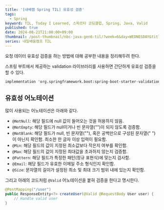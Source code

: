 ```yaml
---
title: '[내배캠 Spring TIL] 유효성 검증'
tags:
  - Spring
keyword: TIL, Today I Learned, 스파르타 코딩클럽, Spring, Java, Valid
published: true
date: 2024-08-21T21:00:00+09:00
thumbnail: /post-thumbnail/nbc-java-gen6-til/?week=6&day=WEDNESDAY&title=유효성 검증
series: 내일배움캠프 TIL
---
```


요청 데이터 유효성 검증을 하는 방법에 대해 공부한 내용을 정리해두려 한다.

스프링 부트에서 제공하는 validation 라이브러리를 사용하면 간단하게 유효성 검증을 할 수 있다.

```txt path="build.gradle"
implementation 'org.springframework.boot:spring-boot-starter-validation'
```

## 유효성 어노테이션

많이 사용되는 어노테이션은 아래와 같다.

- `@NotNull`: 해당 필드에 null 값이 들어오는 것을 허용하지 않음.
- `@NotEmpty`: 해당 필드가 null이거나 빈 문자열("")이 되지 않도록 검증함.
- `@NotBlank`: 해당 필드가 null, 빈 문자열(""), 혹은 공백만으로 구성된 문자열(" ")이 아닌지 확인함. 최소한 한 글자 이상 입력이 필요함.
- `@Min`: 해당 필드의 값이 지정된 최소값보다 작은지 여부를 확인함.
- `@Max`: 해당 필드의 값이 지정된 최대값을 초과하지 않는지 검증함.
- `@Pattern`: 해당 필드가 특정한 패턴(정규 표현식)에 맞는지 검사함.
- `@Email`: 해당 필드가 유효한 이메일 주소 형식인지 확인함.
- `@Size`: 문자열의 길이가 설정된 최소 및 최대 크기 범위 내에 있는지 확인함.

그리고 아래의 코드처럼 `@Valid` 어노테이션을 붙혀 검증을 한다고 명시한다.

```java path="Controller.java"
@PostMapping("/user")
public ResponseEntity<?> createUser(@Valid @RequestBody User user) {
    // Handle valid user
}
```
